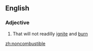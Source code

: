 ==English==
===Adjective===
{{en-adj}}
# That will not readilly [[ignite]] and [[burn]]

[[zh:noncombustible]]